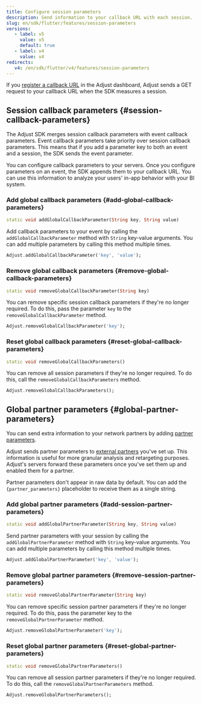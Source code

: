 ```yaml
---
title: Configure session parameters
description: Send information to your callback URL with each session.
slug: en/sdk/flutter/features/session-parameters
versions:
   - label: v5
     value: v5
     default: true
   - label: v4
     value: v4
redirects:
   v4: /en/sdk/flutter/v4/features/session-parameters
---
```


If you [register a callback URL](https://help.adjust.com/en/article/recommended-placeholders-callbacks) in the Adjust dashboard, Adjust sends a GET request to your callback URL when the SDK measures a session.

## Session callback parameters {#session-callback-parameters}

<Callout type="note">

The Adjust SDK merges session callback parameters with event callback parameters. Event callback parameters take priority over session callback parameters. This means that if you add a parameter key to both an event and a session, the SDK sends the event parameter.

</Callout>

You can configure callback parameters to your servers. Once you configure parameters on an event, the SDK appends them to your callback URL. You can use this information to analyze your users' in-app behavior with your BI system.

### Add global callback parameters {#add-global-callback-parameters}

<CodeBlock title="Method signature">

```dart
static void addGlobalCallbackParameter(String key, String value)
```

</CodeBlock>

Add callback parameters to your event by calling the `addGlobalCallbackParameter` method with `String` key-value arguments. You can add multiple parameters by calling this method multiple times.

```dart
Adjust.addGlobalCallbackParameter('key', 'value');
```

### Remove global callback parameters {#remove-global-callback-parameters}

<CodeBlock title="Method signature">

```dart
static void removeGlobalCallbackParameter(String key)
```

</CodeBlock>

You can remove specific session callback parameters if they're no longer required. To do this, pass the parameter `key` to the `removeGlobalCallbackParameter` method.

```dart
Adjust.removeGlobalCallbackParameter('key');
```

### Reset global callback parameters {#reset-global-callback-parameters}

<CodeBlock title="Method signature">

```dart
static void removeGlobalCallbackParameters()
```

</CodeBlock>

You can remove all session parameters if they're no longer required. To do this, call the `removeGlobalCallbackParameters` method.

```dart
Adjust.removeGlobalCallbackParameters();
```

## Global partner parameters {#global-partner-parameters}

You can send extra information to your network partners by adding [partner parameters](https://help.adjust.com/en/article/data-sharing-ad-network#map-parameters).

Adjust sends partner parameters to [external partners](https://help.adjust.com/en/article/integrated-partners) you've set up. This information is useful for more granular analysis and retargeting purposes. Adjust's servers forward these parameters once you've set them up and enabled them for a partner.

<Callout type="note">

Partner parameters don't appear in raw data by default. You can add the `{partner_parameters}` placeholder to receive them as a single string.

</Callout>

### Add global partner parameters {#add-session-partner-parameters}

<CodeBlock title="Method signature">

```dart
static void addGlobalPartnerParameter(String key, String value)
```

</CodeBlock>

Send partner parameters with your session by calling the `addGlobalPartnerParameter` method with `String` key-value arguments. You can add multiple parameters by calling this method multiple times.

```dart
Adjust.addGlobalPartnerParameter('key', 'value');
```

### Remove global partner parameters {#remove-session-partner-parameters}

<CodeBlock title="Method signature">

```dart
static void removeGlobalPartnerParameter(String key)
```

</CodeBlock>

You can remove specific session partner parameters if they're no longer required. To do this, pass the parameter key to the `removeGlobalPartnerParameter` method.

```dart
Adjust.removeGlobalPartnerParameter('key');
```

### Reset global partner parameters {#reset-global-partner-parameters}

<CodeBlock title="Method signature">

```dart
static void removeGlobalPartnerParameters()
```

</CodeBlock>

You can remove all session partner parameters if they're no longer required. To do this, call the `removeGlobalPartnerParameters` method.

```dart
Adjust.removeGlobalPartnerParameters();
```
